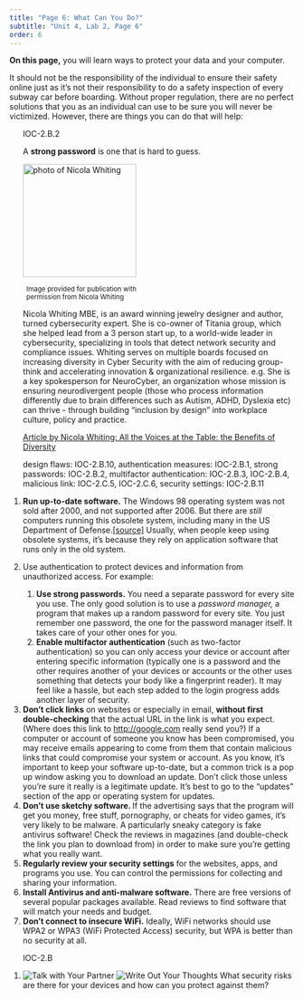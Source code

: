```yaml
---
title: "Page 6: What Can You Do?"
subtitle: "Unit 4, Lab 2, Page 6"
order: 6
---
```


::: learn
<p><strong>On this page,</strong> you will learn ways to protect your
data and your computer.</p>
:::

<p>

It should not be the responsibility of the individual to ensure their
safety online just as it's not their responsibility to do a safety
inspection of every subway car before boarding. Without proper
regulation, there are no perfect solutions that you as an individual can
use to be sure you will never be victimized. However, there are things
you can do that will help:

<ol>

::: sideHOM
::: todo
IOC-2.B.2
:::

<p>A <strong>strong password</strong> is one that is hard to guess.</p>
:::

::: atwork
::: float-end
<img src="/img/atwork/Nicola_Whiting.jpg" title="photo of Nicola Whiting" alt="photo of Nicola Whiting" class="noshadow" height="200px"/>

::: {.endnote style="width:244px;margin:6px;"}
<small>Image provided for publication with permission from Nicola
Whiting</a></small>
:::
:::

<p>Nicola Whiting MBE, is an award winning jewelry designer and author,
turned cybersecurity expert. She is co-owner of Titania group, which she
helped lead from a 3 person start up, to a world-wide leader in
cybersecurity, specializing in tools that detect network security and
compliance issues. Whiting serves on multiple boards focused on
increasing diversity in Cyber Security with the aim of reducing
group-think and accelerating innovation & organizational resilience.
e.g. She is a key spokesperson for NeuroCyber, an organization whose
mission is ensuring neurodivergent people (those who process information
differently due to brain differences such as Autism, ADHD, Dyslexia etc)
can thrive - through building "inclusion by design" into workplace
culture, policy and practice.</p>

<p><a href="https://nicolawhiting.com/all-the-voices-at-the-table/" title="Article by Nicola Whiting: All the Voices at the Table: the Benefits of Diversity" target="_blank">Article
by Nicola Whiting: All the Voices at the Table: the Benefits of
Diversity</a></p>
:::

::: comment
design flaws: IOC-2.B.10, authentication measures: IOC-2.B.1, strong
passwords: IOC-2.B.2, multifactor authentication: IOC-2.B.3, IOC-2.B.4,
malicious link: IOC-2.C.5, IOC-2.C.6, security settings: IOC-2.B.11
:::

<li><strong>Run up-to-date software.</strong> The Windows 98 operating
system was not sold after 2000, and not supported after 2006. But there
are <em>still</em> computers running this obsolete system, including
many in the US Department of
Defense.<a href="https://windowsreport.com/windows-95-98-pentagon/" target="_blank">\[source\]</a>
Usually, when people keep using obsolete systems, it's because they rely
on application software that runs only in the old system.</li>

<li>

Use authentication to protect devices and information from unauthorized
access. For example:

<ol>

<li><strong>Use strong passwords.</strong> You need a separate password
for every site you use. The only good solution is to use a <em>password
manager,</em> a program that makes up a random password for every site.
You just remember one password, the one for the password manager itself.
It takes care of your other ones for you.</li>

<li><strong>Enable multifactor authentication</strong> (such as
two-factor authentication) so you can only access your device or account
after entering specific information (typically one is a password and the
other requires another of your devices or accounts or the other uses
something that detects your body like a fingerprint reader). It may feel
like a hassle, but each step added to the login progress adds another
layer of security.</li>

</ol>

</li>

<li><strong>Don't click links</strong> on websites or especially in
email, <strong>without first double-checking</strong> that the actual
URL in the link is what you expect. (Where does this link to
<a href="http://bjc.berkeley.edu" target="_blank">http://google.com</a>
really send you?) If a computer or account of someone you know has been
compromised, you may receive emails appearing to come from them that
contain malicious links that could compromise your system or account. As
you know, it's important to keep your software up-to-date, but a common
trick is a pop up window asking you to download an update. Don't click
those unless you're sure it really is a legitimate update. It's best to
go to the "updates" section of the app or operating system for
updates.</li>

<li><strong>Don't use sketchy software. </strong>If the advertising says
that the program will get you money, free stuff, pornography, or cheats
for video games, it's very likely to be malware. A particularly sneaky
category is fake antivirus software! Check the reviews in magazines (and
double-check the link you plan to download from) in order to make sure
you're getting what you really want.</li>

<li><strong>Regularly review your security settings</strong> for the
websites, apps, and programs you use. You can control the permissions
for collecting and sharing your information.</li>

<li><strong>Install Antivirus and anti-malware software.</strong> There
are free versions of several popular packages available. Read reviews to
find software that will match your needs and budget.</li>

<li><strong>Don't connect to insecure WiFi.</strong> Ideally, WiFi
networks should use WPA2 or WPA3 (WiFi Protected Access) security, but
WPA is better than no security at all.</li>

</ol>

</p>

::: {#first .forYouToDo}
<ol>

::: ap-standard
IOC-2.B
:::

<li><img src="/img/icons/talk-with-your-partner-mini.png" title="Talk with Your Partner" alt="Talk with Your Partner" class="inline"/>
<img src="/img/icons/write-out-thoughts.png" title="Write Out Your Thoughts" alt="Write Out Your Thoughts" class="inline"/>
What security risks are there for your devices and how can you protect
against them?</li>

</ol>
:::

